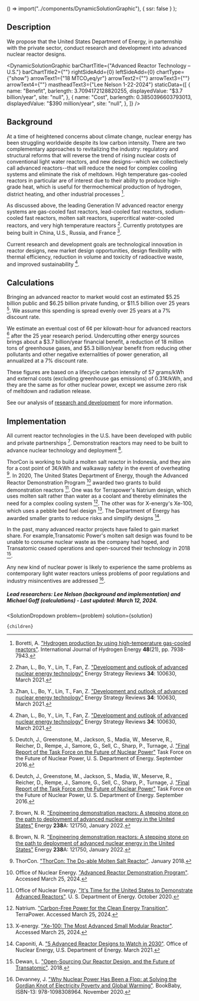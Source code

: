 
  () => import("../components/DynamicSolutionGraphic"),
  { ssr: false }
);


## Description
We propose that the United States Department of Energy, in parternship with the private sector, conduct research and development into advanced nuclear reactor designs.

<DynamicSolutionGraphic
  barChartTitle={"Advanced Reactor Technology – U.S."}
  barChartTitle2={""}
  rightSideAdd={0}
  leftSideAdd={0}
  chartType={"show"}
  arrowText1={"18 MTCO₂eq/yr"}
  arrowText2={""}
  arrowText3={""}
  arrowText4={""}
  mastheadText3={"Lee Nelson 1-22-2024"}
 staticData={[
    {
     name: "Benefit",
      barlength: 3.7094172128820255,
      displayedValue: "$3.7 billion/year",
      site: "null",
    },
    {
      name: "Cost",
      barlength: 0.3850396603793013,
      displayedValue: "$390 million/year",
      site: "null",
    },
  ]}
/>

## Background

At a time of heightened concerns about climate change, nuclear energy has been struggling worldwide despite its low carbon intensity. There are two complementary approaches to revitalizing the industry: regulatory and structural reforms that will reverse the trend of rising nuclear costs of conventional light water reactors, and new designs--which we collectively call advanced reactors--that will reduce the need for complex cooling systems and eliminate the risk of meltdown. High temperature gas-cooled reactors in particular are of interest due to their ability to produce high-grade heat, which is useful for thermochemical production of hydrogen, district heating, and other industrial processes [^"12"].

As discussed above, the leading Generation IV advanced reactor energy systems are gas-cooled fast reactors, lead-cooled fast reactors, sodium-cooled fast reactors, molten salt reactors, supercritical water-cooled reactors, and very high temperature reactors [^"1"]. Currently prototypes are being built in China, U.S., Russia, and France [^"1"].

Current research and development goals are technological innovation in reactor designs, new market design opportunities, design flexibility with thermal efficiency, reduction in volume and toxicity of radioactive waste, and improved sustainability [^"1"].

## Calculations
Bringing an advanced reactor to market would cost an estimated $5.25 billion public and $6.25 billion private funding, or $11.5 billion over 25 years [^"2"]. We assume this spending is spread evenly over 25 years at a 7% discount rate.

We estimate an eventual cost of 6¢ per kilowatt-hour for advanced reactors [^"2"] after the 25 year research period. Undercutting other energy sources brings about a $3.7 billion/year financial benefit, a reduction of 18 million tons of greenhouse gases, and $5.3 billion/year benefit from reducing other pollutants and other negative externalities of power generation, all annualized at a 7% discount rate.

These figures are based on a lifecycle carbon intensity of 57 grams/kWh and external costs (excluding greenhouse gas emissions) of 0.31¢/kWh, and they are the same as for other nuclear power, except we assume zero risk of meltdown and radiation release.

See our analysis of [research and development](https://www.urbancruiseship.org/energy/energy_socioeconomics/rd) for more information.

## Implementation

All current reactor technologies in the U.S. have been developed with public and private partnerships [^"3"]. Demonstration reactors may need to be built to advance nuclear technology and deployment [^"3"].

ThorCon is working to build a molten salt reactor in Indonesia, and they aim for a cost point of 3¢/kWh and walkaway safety in the event of overheating [^"4"]. In 2020, The United States Department of Energy, though the Advanced Reactor Demonstration Program [^"9"] awarded two grants to build demonstration reactors [^"6"]. One was for Terrapower's Natrium design, which uses molten salt rather than water as a coolant and thereby eliminates the need for a complex cooling system [^"7"]. The other was for X-energy's Xe-100, which uses a pebble bed fuel design [^"8"]. The Department of Energy has awarded smaller grants to reduce risks and simplify designs [^"11"].

In the past, many advanced reactor projects have failed to gain market share. For example,Transatomic Power's molten salt design was found to be unable to consume nuclear waste as the company had hoped, and Transatomic ceased operations and open-sourced their technology in 2018 [^"10"].

Any new kind of nuclear power is likely to experience the same problems as contemporary light water reactors unless problems of poor regulations and industry misincentives are addressed [^"5"].

##### Lead researchers: Lee Nelson (background and implementation) and Michael Goff (calculations) - Last updated: March 12, 2024.





[^"1"]: Zhan, L., Bo, Y., Lin, T., Fan, Z. ["Development and outlook of advanced nuclear energy technology"](https://doi.org/10.1016/j.esr.2021.100630) Energy Strategy Reviews **34**: 100630, March 2021.

[^"2"]: Deutch, J., Greenstone, M., Jackson, S., Madia, W., Meserve, R., Reicher, D., Rempe, J., Samore, G., Sell, C., Sharp, P., Turnage, J. ["Final Report of the Task Force on the Future of Nuclear Power"](https://www.energy.gov/seab/downloads/final-report-task-force-future-nuclear-power) Task Force on the Future of Nuclear Power, U. S. Department of Energy. September 2016.

[^"3"]: Brown, N. R. ["Engineering demonstration reactors: A stepping stone on the path to deployment of advanced nuclear energy in the United States"](https://doi.org/10.1016/j.energy.2021.121750) Energy **238**A: 121750, January 2022.

[^"4"]: ThorCon. ["ThorCon: The Do-able Molten Salt Reactor"](https://thorconpower.com/docs/domsr20180119.pdf). January 2018.

[^"5"]: Devanney, J. ["Why Nuclear Power Has Been a Flop: at Solving the Gordian Knot of Electricity Poverty and Global Warming"](https://gordianknotbook.com/). BookBaby, ISBN-13: 978-1098308964. November 2020.

[^"6"]: Office of Nuclear Energy. ["It's Time for the United States to Demonstrate Advanced Reactors"](https://www.energy.gov/ne/articles/its-time-united-states-demonstrate-advanced-reactors). U. S. Department of Energy. October 2020.

[^"7"]: Natrium. ["Carbon-Free Power for the Clean Energy Transition"](https://natriumpower.com/). TerraPower. Accessed March 25, 2024.

[^"8"]: X-energy. ["Xe-100: The Most Advanced Small Modular Reactor"](https://x-energy.com/reactors/xe-100). Accessed March 25, 2024.

[^"9"]: Office of Nuclear Energy. ["Advanced Reactor Demonstration Program"](https://www.energy.gov/ne/advanced-reactor-demonstration-program). Accessed March 25, 2024.

[^"10"]: Dewan, L. ["Open-Sourcing Our Reactor Design, and the Future of Transatomic"](http://www.transatomicpower.com/open-source/). 2018.

[^"11"]: Caponiti, A. ["5 Advanced Reactor Designs to Watch in 2030"](https://www.energy.gov/ne/articles/5-advanced-reactor-designs-watch-2030). Office of Nuclear Energy, U.S. Department of Energy. March 2021.

[^"12"]: Boretti, A. ["Hydrogen production by using high-temperature gas-cooled reactors"](https://www.sciencedirect.com/science/article/abs/pii/S0360319922055872). International Journal of Hydrogen Energy <b>48</b>(21), pp. 7938-7943.

  <SolutionDropdown 
    problem={problem} 
    solution={solution}
  >
    {children}
  </SolutionDropdown>